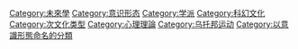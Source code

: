 {{Commonscat|Transhumanism}}

[[Category:未來學|Category:未來學]]
[[Category:意识形态|Category:意识形态]]
[[Category:学派|Category:学派]]
[[Category:科幻文化|Category:科幻文化]]
[[Category:次文化类型|Category:次文化类型]]
[[Category:心理理論|Category:心理理論]]
[[Category:乌托邦运动|Category:乌托邦运动]]
[[Category:以意識形態命名的分類|Category:以意識形態命名的分類]]